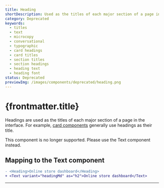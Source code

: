 ```yaml
---
title: Heading
shortDescription: Used as the titles of each major section of a page in the interface, like in card components.
category: Deprecated
keywords:
  - titles
  - text
  - microcopy
  - conversational
  - typographic
  - card headings
  - card titles
  - section titles
  - section headings
  - heading text
  - heading font
status: Deprecated
previewImg: /images/components/deprecated/heading.png
---
```


# {frontmatter.title}

<Lede>

Headings are used as the titles of each major section of a page in the interface. For example, [card components](https://polaris.shopify.com/components/layout-and-structure/card) generally use headings as their title.

</Lede>

<StatusBanner status={frontmatter.status}>
  This component is no longer supported. Please use the Text component instead.
</StatusBanner>

<Examples />

<Props componentName={frontmatter.title} />

## Mapping to the Text component

```diff
- <Heading>Online store dashboard</Heading>
+ <Text variant="headingMd" as="h2">Online store dashboard</Text>
```

---
